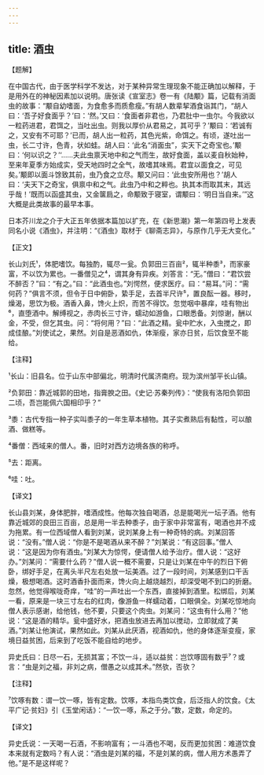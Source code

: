 ```yaml
---
---
---
```

title: 酒虫
---




【题解】


在中国古代，由于医学科学不发达，对于某种异常生理现象不能正确加以解释，于是用外在的神秘因素加以说明。唐张读《宣室志》卷一有《陆颙》篇，记载有消面虫的故事：“颙自幼嗜面，为食愈多而质愈瘦。”有胡人数辈挈酒食诣其门，“胡人曰：‘吾子好食面乎？’曰：‘然。’又曰：‘食面者非君也，乃君肚中一虫尔。今我欲以一粒药进君，君饵之，当吐出虫。则我以厚价从君易之，其可乎？’颙曰：‘若诚有之，又安有不可耶？’已而，胡人出一粒药，其色光紫，命饵之。有顷，遂吐出一虫，长二寸许，色青，状如蛙。胡人曰：‘此名“消面虫”，实天下之奇宝也。’颙曰：‘何以识之？’‘……夫此虫禀天地中和之气而生，故好食面，盖以麦自秋始种，至来年夏季方始成实，受天地四时之全气，故嗜其味焉。君宜以面食之，可见矣。’颙即以面斗馀致其前，虫乃食之立尽。颙又问曰：‘此虫安所用也？’胡人曰：‘夫天下之奇宝，俱禀中和之气。此虫乃中和之粹也。执其本而取其末，其远乎哉！’既而以函盛其虫，又金箧扃之，命颙致于寝室，谓颙曰：‘明日当自来。’”这大概是此类故事的最早本事。

日本芥川龙之介于大正五年依据本篇加以扩充，在《新思潮》第一年第四号上发表同名小说《酒虫》，并注明：“《酒虫》取材于《聊斋志异》，与原作几乎无大变化。”

【正文】

长山刘氏¹，体肥嗜饮。每独酌，辄尽一瓮。负郭田三百亩²，辄半种黍³，而家豪富，不以饮为累也。一番僧见之⁴，谓其身有异疾。刘答言：“无。”僧曰：“君饮尝不醉否？”曰：“有之。”曰：“此酒虫也。”刘愕然，便求医疗。曰：“易耳。”问：“需何药？”俱言不须，但令于日中俯卧，絷手足，去首半尺许⁵，置良酝一器。移时，燥渴，思饮为极。酒香入鼻，馋火上炽，而苦不得饮。忽觉咽中暴痒，哇有物出⁶，直堕酒中。解缚视之，赤肉长三寸许，蠕动如游鱼，口眼悉备。刘惊谢，酬以金，不受，但乞其虫。问：“将何用？”曰：“此酒之精。瓮中贮水，入虫搅之，即成佳酿。”刘使试之，果然。刘自是恶酒如仇，体渐瘦，家亦日贫，后饮食至不能给。





【注释】


¹长山：旧县名。位于山东中部偏北，明清时代属济南府。现为滨州邹平长山镇。

²负郭田：靠近城郭的田地，指膏腴之田。《史记·苏秦列传》：“使我有洛阳负郭田二顷，吾岂能佩六国相印乎？”

³黍：古代专指一种子实叫黍子的一年生草本植物。其子实煮熟后有黏性，可以酿酒、做糕等。

⁴番僧：西域来的僧人。番，旧时对西方边境各族的称呼。

⁵去：距离。

⁶哇：吐。





【译文】


长山县刘某，身体肥胖，嗜酒成性。他每次独自喝酒，总是能喝光一坛子酒。他有靠近城郊的良田三百亩，总是用一半去种黍子，由于家中非常富有，喝酒也并不成为拖累。有一位西域僧人看到刘某，说刘某身上有一种奇特的病。刘某回答说：“没有。”僧人说：“你是不是喝酒从来不醉？”刘某说：“有这回事。”僧人说：“这是因为你有酒虫。”刘某大为惊愕，便请僧人给予治疗。僧人说：“这好办。”刘某问：“需要什么药？”僧人说一概不需要，只是让刘某在中午的烈日下俯卧，绑好手足，在离头半尺左右处放一坛美酒。过了一段时间，刘某感到口干舌燥，极想喝酒。这时酒香扑面而来，馋火向上越烧越烈，却深受喝不到口的折磨。忽然，他觉得喉咙奇痒，“哇”的一声吐出一个东西，直接掉到酒里。松绑后，刘某一看，原来是一块三寸左右的红肉，像游鱼一样蠕动着，口眼俱全。刘某吃惊地向僧人表示感谢，给他钱，他不要，只要这个肉虫。刘某问：“这虫有什么用？”他说：“这是酒的精华。瓮中盛好水，把酒虫放进去再加以搅动，立即就成了美酒。”刘某让他演试，果然如此。刘某从此厌酒，视酒如仇，他的身体逐渐变瘦，家境日益贫困，后来到了吃饭不能自给的地步。

异史氏曰：日尽一石，无损其富；不饮一斗，适以益贫：岂饮啄固有数乎⁷？或言：“虫是刘之福，非刘之病，僧愚之以成其术。”然欤，否欤？





【注释】


⁷饮啄有数：谓一饮一啄，皆有定数。饮啄，本指鸟类饮食，后泛指人的饮食。《太平广记·贫妇》引《玉堂闲话》：“一饮一啄，系之于分。”数，定数，命定的。





【译文】


异史氏说：一天喝一石酒，不影响富有；一斗酒也不喝，反而更加贫困：难道饮食本来就有定数吗？有人说：“酒虫是刘某的福，不是刘某的病，僧人用方术愚弄了他。”是不是这样呢？